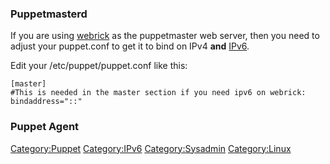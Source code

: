 === Puppetmasterd ===
If you are using [[webrick]] as the puppetmaster web server, then you need to adjust your puppet.conf to get it to bind on IPv4 '''and''' [[IPv6]]. 

Edit your /etc/puppet/puppet.conf like this:
<pre>
[master]
#This is needed in the master section if you need ipv6 on webrick:
bindaddress="::"
</pre>

=== Puppet Agent ===


[[Category:Puppet]][[Category:IPv6]][[Category:Sysadmin]][[Category:Linux]]
